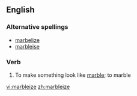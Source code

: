 ==English==

===Alternative spellings===
*[[marbelize]]
*[[marbleise]]

===Verb===
{{en-verb|marbleiz|ing}}

#{{transitive}} To make something look like [[marble]]; to marble

[[vi:marbleize]]
[[zh:marbleize]]